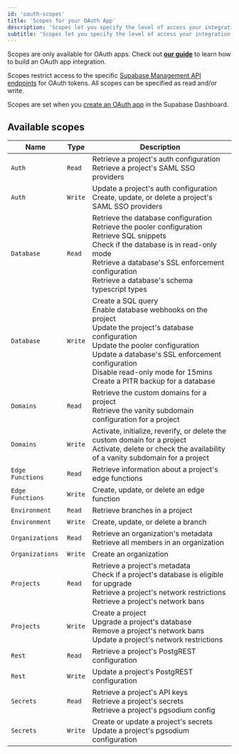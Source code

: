 ```yaml
---
id: 'oauth-scopes'
title: 'Scopes for your OAuth App'
description: 'Scopes let you specify the level of access your integration needs'
subtitle: 'Scopes let you specify the level of access your integration needs'
---
```


<Admonition type="note">

Scopes are only available for OAuth apps. Check out [**our guide**](/docs/guides/platform/oauth-apps/build-a-supabase-integration) to learn how to build an OAuth app integration.

</Admonition>

Scopes restrict access to the specific [Supabase Management API endpoints](/docs/reference/api/introduction) for OAuth tokens. All scopes can be specified as read and/or write.

Scopes are set when you [create an OAuth app](/docs/guides/platform/oauth-apps/build-a-supabase-integration#create-an-oauth-app) in the Supabase Dashboard.

## Available scopes

| Name             | Type    | Description                                                                                                                                                                                                                                                                            |
| ---------------- | ------- | -------------------------------------------------------------------------------------------------------------------------------------------------------------------------------------------------------------------------------------------------------------------------------------- |
| `Auth`           | `Read`  | Retrieve a project's auth configuration<br/>Retrieve a project's SAML SSO providers                                                                                                                                                                                                    |
| `Auth`           | `Write` | Update a project's auth configuration<br/>Create, update, or delete a project's SAML SSO providers                                                                                                                                                                                     |
| `Database`       | `Read`  | Retrieve the database configuration<br/>Retrieve the pooler configuration<br/>Retrieve SQL snippets<br/>Check if the database is in read-only mode<br/>Retrieve a database's SSL enforcement configuration<br/>Retrieve a database's schema typescript types                           |
| `Database`       | `Write` | Create a SQL query<br/>Enable database webhooks on the project<br/>Update the project's database configuration<br/>Update the pooler configuration<br/>Update a database's SSL enforcement configuration<br/>Disable read-only mode for 15mins<br/>Create a PITR backup for a database |
| `Domains`        | `Read`  | Retrieve the custom domains for a project<br/>Retrieve the vanity subdomain configuration for a project                                                                                                                                                                                |
| `Domains`        | `Write` | Activate, initialize, reverify, or delete the custom domain for a project<br/>Activate, delete or check the availability of a vanity subdomain for a project                                                                                                                           |
| `Edge Functions` | `Read`  | Retrieve information about a project's edge functions                                                                                                                                                                                                                                  |
| `Edge Functions` | `Write` | Create, update, or delete an edge function                                                                                                                                                                                                                                             |
| `Environment`    | `Read`  | Retrieve branches in a project                                                                                                                                                                                                                                                         |
| `Environment`    | `Write` | Create, update, or delete a branch                                                                                                                                                                                                                                                     |
| `Organizations`  | `Read`  | Retrieve an organization's metadata<br/>Retrieve all members in an organization                                                                                                                                                                                                        |
| `Organizations`  | `Write` | Create an organization                                                                                                                                                                                                                                                                 |
| `Projects`       | `Read`  | Retrieve a project's metadata<br/>Check if a project's database is eligible for upgrade<br/>Retrieve a project's network restrictions<br/>Retrieve a project's network bans                                                                                                            |
| `Projects`       | `Write` | Create a project<br/>Upgrade a project's database<br/>Remove a project's network bans<br/>Update a project's network restrictions                                                                                                                                                      |
| `Rest`           | `Read`  | Retrieve a project's PostgREST configuration                                                                                                                                                                                                                                           |
| `Rest`           | `Write` | Update a project's PostgREST configuration                                                                                                                                                                                                                                             |
| `Secrets`        | `Read`  | Retrieve a project's API keys<br/>Retrieve a project's secrets<br/>Retrieve a project's pgsodium config                                                                                                                                                                                |
| `Secrets`        | `Write` | Create or update a project's secrets<br/>Update a project's pgsodium configuration                                                                                                                                                                                                     |
